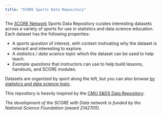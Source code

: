 ```yaml
---
title: "SCORE Sports Data Repository"
---
```


The [SCORE Network](https://scorenetwork.org/index.html) Sports Data Repository curates interesting datasets across a variety of sports for use in statistics and data science education. Each dataset has the following properties:

* A _sports question_ of interest, with context motivating why the dataset is relevant and interesting to explore.
* A _statistics / data science topic_ which the dataset can be used to help teach.
* _Example questions_ that instructors can use to help build lessons, handouts, and SCORE modules.

Datasets are organized by sport along the left, but you can also browse [by statistics and data science topic](by-statsds-topic.qmd).

This repository is heavily inspired by the [CMU S&DS Data Repository](https://cmustatistics.github.io/data-repository/).

_The development of the SCORE with Data network is funded by the National Science Foundation (award 2142705)._


